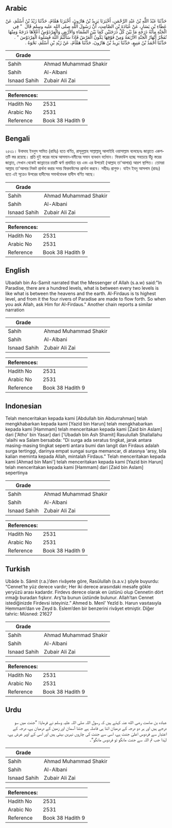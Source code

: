 ## Arabic


<div dir="rtl" lang="ar" style={{fontSize:'larger',backgroundColor:'#f8f9fa',padding:20}}>
حَدَّثَنَا عَبْدُ اللَّهِ بْنُ عَبْدِ الرَّحْمَنِ، أَخْبَرَنَا يَزِيدُ بْنُ هَارُونَ، أَخْبَرَنَا هَمَّامٌ، حَدَّثَنَا زَيْدُ بْنُ أَسْلَمَ، عَنْ عَطَاءِ بْنِ يَسَارٍ، عَنْ عُبَادَةَ بْنِ الصَّامِتِ، أَنَّ رَسُولَ اللَّهِ صلى الله عليه وسلم قَالَ ‏ "‏ فِي الْجَنَّةِ مِائَةُ دَرَجَةٍ مَا بَيْنَ كُلِّ دَرَجَتَيْنِ كَمَا بَيْنَ السَّمَاءِ وَالأَرْضِ وَالْفِرْدَوْسُ أَعْلاَهَا دَرَجَةً وَمِنْهَا تُفَجَّرُ أَنْهَارُ الْجَنَّةِ الأَرْبَعَةُ وَمِنْ فَوْقِهَا يَكُونُ الْعَرْشُ فَإِذَا سَأَلْتُمُ اللَّهَ فَسَلُوهُ الْفِرْدَوْسَ ‏"‏ ‏.‏ حَدَّثَنَا أَحْمَدُ بْنُ مَنِيعٍ، حَدَّثَنَا يَزِيدُ بْنُ هَارُونَ، حَدَّثَنَا هَمَّامٌ، عَنْ زَيْدِ بْنِ أَسْلَمَ، نَحْوَهُ ‏.‏
</div>
<div style={{backgroundColor:'#f8f9fa',padding:20, marginBottom: 10}}><table> <thead> <tr> <th>Grade</th> <th></th> </tr> </thead> <tbody> <tr><td>Sahih</td><td>Ahmad Muhammad Shakir</td></tr><tr><td>Sahih</td><td>Al-Albani</td></tr><tr><td>Isnaad Sahih</td><td>Zubair Ali Zai</td></tr></tbody></table><table> <thead> <tr> <th>References:</th> <th></th> </tr> </thead> <tbody><tr><td>Hadith No</td><td>2531</td></tr><tr><td>Arabic No</td><td>2531</td></tr><tr><td>Reference</td><td>Book 38 Hadith 9</td></tr></tbody></table></div>

## Bengali


<div dir="ltr" lang="bn" style={{fontSize:'larger',backgroundColor:'#f8f9fa',padding:20}}>
২৫৩১। উবাদাহ ইবনুস সামিত (রাযিঃ) হতে বর্ণিত, রাসূলুল্লাহ সাল্লাল্লাহু আলাইহি ওয়াসাল্লাম বলেছেনঃ জান্নাতে একশতটি স্তর রয়েছে। প্রতি দুই স্তরের মাঝে আসমান-যমীনের সমান ব্যবধান বর্তমান। ফিরদাউস হচ্ছে সবচেয়ে উঁচু স্তরের জান্নাত, সেখান থেকেই জান্নাতের চারটি ঝর্ণা প্রবাহিত হয় এবং এর উপরেই (আল্লাহ তা'আলার) আরশ স্থাপিত। তোমরা আল্লাহ তা'আলার নিকট প্রার্থনা করার সময় ফিরদাউসের প্রার্থনা করবে। সহীহঃ প্রাগুক্ত। যাইদ ইবনু আসলাম (রাহঃ) হতে এই সূত্রেও উপরের হাদীসের সমার্থবোধক হাদীস বর্ণিত আছে।
</div>
<div style={{backgroundColor:'#f8f9fa',padding:20, marginBottom: 10}}><table> <thead> <tr> <th>Grade</th> <th></th> </tr> </thead> <tbody> <tr><td>Sahih</td><td>Ahmad Muhammad Shakir</td></tr><tr><td>Sahih</td><td>Al-Albani</td></tr><tr><td>Isnaad Sahih</td><td>Zubair Ali Zai</td></tr></tbody></table><table> <thead> <tr> <th>References:</th> <th></th> </tr> </thead> <tbody><tr><td>Hadith No</td><td>2531</td></tr><tr><td>Arabic No</td><td>2531</td></tr><tr><td>Reference</td><td>Book 38 Hadith 9</td></tr></tbody></table></div>

## English


<div dir="ltr" lang="en" style={{fontSize:'larger',backgroundColor:'#f8f9fa',padding:20}}>
Ubadah bin As-Samit narrated that the Messenger of Allah (s.a.w) said:"In Paradise, there are a hundred levels, what is between every two levels is like what is between the heavens and the earth. Al-Firdaus is ts highest level, and from it the four rivers of Paradise are made to flow forth. So when you ask Allah, ask Him for Al-Firdaus." Another chain reports a similar narration
</div>
<div style={{backgroundColor:'#f8f9fa',padding:20, marginBottom: 10}}><table> <thead> <tr> <th>Grade</th> <th></th> </tr> </thead> <tbody> <tr><td>Sahih</td><td>Ahmad Muhammad Shakir</td></tr><tr><td>Sahih</td><td>Al-Albani</td></tr><tr><td>Isnaad Sahih</td><td>Zubair Ali Zai</td></tr></tbody></table><table> <thead> <tr> <th>References:</th> <th></th> </tr> </thead> <tbody><tr><td>Hadith No</td><td>2531</td></tr><tr><td>Arabic No</td><td>2531</td></tr><tr><td>Reference</td><td>Book 38 Hadith 9</td></tr></tbody></table></div>

## Indonesian


<div dir="ltr" lang="id" style={{fontSize:'larger',backgroundColor:'#f8f9fa',padding:20}}>
Telah menceritakan kepada kami [Abdullah bin Abdurrahman] telah mengkhabarkan kepada kami [Yazid bin Harun] telah mengkhabarkan kepada kami [Hammam] telah menceritakan kepada kami [Zaid bin Aslam] dari ['Atho' bin Yasar] dari ['Ubadah bin Ash Shamit] Rasulullah Shallallahu 'alaihi wa Salam bersabda: "Di surga ada seratus tingkat, jarak antara masing-masing tingkat seperti antara bumi dan langit dan Firdaus adalah surga tertinggi, darinya empat sungai surga memancar, di atasnya 'arsy, bila kalian meminta kepada Allah, mintalah Firdaus." Telah menceritakan kepada kami [Ahmad bin Mani'] telah menceritakan kepada kami [Yazid bin Harun] telah menceritakan kepada kami [Hammam] dari [Zaid bin Aslam] sepertinya
</div>
<div style={{backgroundColor:'#f8f9fa',padding:20, marginBottom: 10}}><table> <thead> <tr> <th>Grade</th> <th></th> </tr> </thead> <tbody> <tr><td>Sahih</td><td>Ahmad Muhammad Shakir</td></tr><tr><td>Sahih</td><td>Al-Albani</td></tr><tr><td>Isnaad Sahih</td><td>Zubair Ali Zai</td></tr></tbody></table><table> <thead> <tr> <th>References:</th> <th></th> </tr> </thead> <tbody><tr><td>Hadith No</td><td>2531</td></tr><tr><td>Arabic No</td><td>2531</td></tr><tr><td>Reference</td><td>Book 38 Hadith 9</td></tr></tbody></table></div>

## Turkish


<div dir="ltr" lang="tr" style={{fontSize:'larger',backgroundColor:'#f8f9fa',padding:20}}>
Ubâde b. Sâmit (r.a.)’den rivâyete göre, Rasûlullah (s.a.v.) şöyle buyurdu: “Cennet’te yüz derece vardır; Her iki derece arasındaki mesafe gökle yeryüzü arası kadardır. Firdevs derece olarak en üstünü olup Cennetin dört ırmağı buradan fışkırır. Arş’ta bunun üstünde bulunur. Allah’tan Cennet istediğinizde Firdevsi isteyiniz.” Ahmed b. Menî’ Yezîd b. Harun vasıtasıyla Hemmam’dan ve Zeyd b. Eslem’den bir benzerini rivâyet etmiştir. Diğer tahric: Müsned: 21627
</div>
<div style={{backgroundColor:'#f8f9fa',padding:20, marginBottom: 10}}><table> <thead> <tr> <th>Grade</th> <th></th> </tr> </thead> <tbody> <tr><td>Sahih</td><td>Ahmad Muhammad Shakir</td></tr><tr><td>Sahih</td><td>Al-Albani</td></tr><tr><td>Isnaad Sahih</td><td>Zubair Ali Zai</td></tr></tbody></table><table> <thead> <tr> <th>References:</th> <th></th> </tr> </thead> <tbody><tr><td>Hadith No</td><td>2531</td></tr><tr><td>Arabic No</td><td>2531</td></tr><tr><td>Reference</td><td>Book 38 Hadith 9</td></tr></tbody></table></div>

## Urdu


<div dir="rtl" lang="ur" style={{fontSize:'larger',backgroundColor:'#f8f9fa',padding:20}}>
عبادہ بن صامت رضی الله عنہ کہتے ہیں کہ رسول اللہ صلی اللہ علیہ وسلم نے فرمایا: ”جنت میں سو درجے ہیں اور ہر دو درجہ کے درمیان اتنا ہی فاصلہ ہے جتنا آسمان اور زمین کے درمیان ہے، درجہ کے اعتبار سے فردوس اعلیٰ جنت ہے، اسی سے جنت کی چاروں نہریں بہتی ہیں اور اسی کے اوپر عرش ہے، لہٰذا جب تم اللہ سے جنت مانگو تو فردوس مانگو“۔
</div>
<div style={{backgroundColor:'#f8f9fa',padding:20, marginBottom: 10}}><table> <thead> <tr> <th>Grade</th> <th></th> </tr> </thead> <tbody> <tr><td>Sahih</td><td>Ahmad Muhammad Shakir</td></tr><tr><td>Sahih</td><td>Al-Albani</td></tr><tr><td>Isnaad Sahih</td><td>Zubair Ali Zai</td></tr></tbody></table><table> <thead> <tr> <th>References:</th> <th></th> </tr> </thead> <tbody><tr><td>Hadith No</td><td>2531</td></tr><tr><td>Arabic No</td><td>2531</td></tr><tr><td>Reference</td><td>Book 38 Hadith 9</td></tr></tbody></table></div>